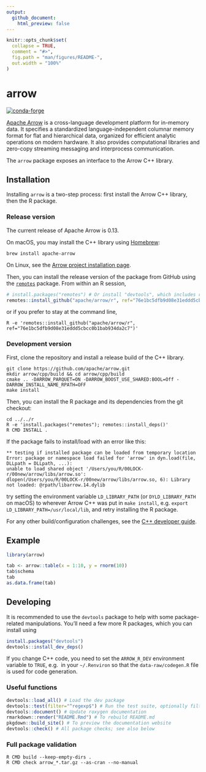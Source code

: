 ```yaml
---
output:
  github_document:
    html_preview: false
---
```


<!-- README.md is generated from README.Rmd. Please edit that file -->

```r
knitr::opts_chunk$set(
  collapse = TRUE,
  comment = "#>",
  fig.path = "man/figures/README-",
  out.width = "100%"
)
```
# arrow

[![conda-forge](https://img.shields.io/conda/vn/conda-forge/r-arrow.svg)](https://anaconda.org/conda-forge/r-arrow)

[Apache Arrow](https://arrow.apache.org/) is a cross-language development platform for in-memory data. It specifies a standardized language-independent columnar memory format for flat and hierarchical data, organized for efficient analytic operations on modern hardware. It also provides computational libraries and zero-copy streaming messaging and interprocess communication.

The `arrow` package exposes an interface to the Arrow C++ library.

## Installation

Installing `arrow` is a two-step process: first install the Arrow C++ library, then the R package.

### Release version

The current release of Apache Arrow is 0.13.

On macOS, you may install the C++ library using [Homebrew](https://brew.sh/):

```shell
brew install apache-arrow
```

On Linux, see the [Arrow project installation page](https://arrow.apache.org/install/).

Then, you can install the release version of the package from GitHub using the [`remotes`](https://remotes.r-lib.org/) package. From within an R session,

```r
# install.packages("remotes") # Or install "devtools", which includes remotes
remotes::install_github("apache/arrow/r", ref="76e1bc5dfb9d08e31eddd5cbcc0b1bab934da2c7")
```

or if you prefer to stay at the command line,

```shell
R -e 'remotes::install_github("apache/arrow/r", ref="76e1bc5dfb9d08e31eddd5cbcc0b1bab934da2c7")'
```

### Development version

First, clone the repository and install a release build of the C++ library.

```shell
git clone https://github.com/apache/arrow.git
mkdir arrow/cpp/build && cd arrow/cpp/build
cmake .. -DARROW_PARQUET=ON -DARROW_BOOST_USE_SHARED:BOOL=Off -DARROW_INSTALL_NAME_RPATH=OFF
make install
```

Then, you can install the R package and its dependencies from the git checkout:

```shell
cd ../../r
R -e 'install.packages("remotes"); remotes::install_deps()'
R CMD INSTALL .
```

If the package fails to install/load with an error like this:

```
** testing if installed package can be loaded from temporary location
Error: package or namespace load failed for 'arrow' in dyn.load(file, DLLpath = DLLpath, ...):
unable to load shared object '/Users/you/R/00LOCK-r/00new/arrow/libs/arrow.so':
dlopen(/Users/you/R/00LOCK-r/00new/arrow/libs/arrow.so, 6): Library not loaded: @rpath/libarrow.14.dylib
```

try setting the environment variable `LD_LIBRARY_PATH` (or `DYLD_LIBRARY_PATH` on macOS) to wherever Arrow C++ was put in `make install`, e.g. `export LD_LIBRARY_PATH=/usr/local/lib`, and retry installing the R package.

For any other build/configuration challenges, see the [C++ developer guide](https://arrow.apache.org/docs/developers/cpp.html#building).

## Example

```r
library(arrow)

tab <- arrow::table(x = 1:10, y = rnorm(10))
tab$schema
tab
as.data.frame(tab)
```

## Developing

It is recommended to use the `devtools` package to help with some package-related manipulations. You'll need a few more R packages, which you can install using

```r
install.packages("devtools")
devtools::install_dev_deps()
```

If you change C++ code, you need to set the `ARROW_R_DEV` environment variable to `TRUE`, e.g. 
in your `~/.Renviron` so that the `data-raw/codegen.R` file is used for code generation. 

### Useful functions

```r
devtools::load_all() # Load the dev package
devtools::test(filter="^regexp$") # Run the test suite, optionally filtering file names
devtools::document() # Update roxygen documentation
rmarkdown::render("README.Rmd") # To rebuild README.md
pkgdown::build_site() # To preview the documentation website
devtools::check() # All package checks; see also below
```

### Full package validation

```shell
R CMD build --keep-empty-dirs .
R CMD check arrow_*.tar.gz --as-cran --no-manual
```
